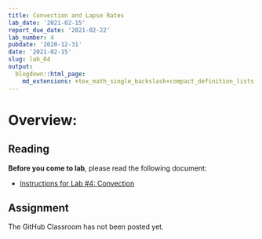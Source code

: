 ```yaml
---
title: Convection and Lapse Rates
lab_date: '2021-02-15'
report_due_date: '2021-02-22'
lab_number: 4
pubdate: '2020-12-31'
date: '2021-02-15'
slug: lab_04
output:
  blogdown::html_page:
    md_extensions: +tex_math_single_backslash+compact_definition_lists
---
```


# Overview:

## Reading

**Before you come to lab**, please read the following document:

* [Instructions for Lab #4: Convection](/lab_docs/lab_04_instructions){target="_blank"}

## Assignment

The GitHub Classroom has not been posted yet.
